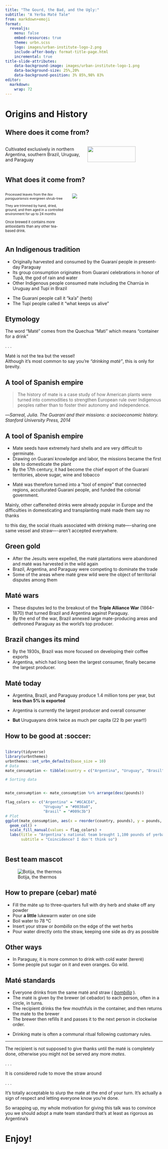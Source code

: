 ```yaml
---
title: "The Gourd, the Bad, and the Ugly:" 
subtitle: "A Yerba Maté Tale"
from: markdown+emoji
format: 
  revealjs:
    menu: false 
    embed-resources: true
    theme: urbn.scss    
    logo: images/urban-institute-logo-2.png
    include-after-body: format-title-page.html
    incremental: true   
title-slide-attributes: 
    data-background-image: images/urban-institute-logo-1.png
    data-background-size: 25%,20%
    data-background-position: 3% 85%,98% 83%
editor: 
  markdown: 
    wrap: 72
---
```


# Origins and History

## Where does it come from? {.nostretch}

::: columns
::: {.column width="50%"}
Cultivated exclusively in northern Argentina, southern Brazil, Uruguay,
and Paraguay
:::

::: {.column width="50%"}
![](images/growing-range.png){.r-fit-text width="80%"}
:::
:::

## What does it come from?

::: columns
::: {.column width="40%"}
::: {.fragment .fade-in-then-out fragment-index="1"}
::: {style="font-size: 75%"}
Processed leaves from the *Ilex paraguariensis* evergreen shrub-tree
:::
:::

::: {.fragment .fade-in-then-out fragment-index="2"}
::: {style="font-size: 75%"}
They are trimmed by hand, dried, ground, and then aged in a controlled
environment for up to 24 months
:::
:::

::: {.fragment fragment-index="3"}
::: {style="font-size: 80%"}
::: {.callout-note title="Fact"}
Once brewed it contains more antioxidants than any other tea-based
drink.
:::
:::
:::
:::

::: {.column width="60%"}
::: {.fragment fragment-index=1}
![](images/plant-of-the-month.png)
:::
:::
:::

## An Indigenous tradition

::: incremental
-   Originally harvested and consumed by the Guaraní people in
    present-day Paraguay
-   Its group consumption originates from Guaraní celebrations in honor
    of Tupâ, the god of rain and water
-   Other Indigenous people consumed mate including the Charrúa in
    Uruguay and Tupí in Brazil
:::

::: notes
-   The Guaraní people call it "ka'a" (herb)
-   The Tupí people called it "what keeps us alive"
:::

## Etymology

The word "Maté" comes from the Quechua "Mati" which means "container for
a drink"

. . .

::: callout-note
Maté is not the tea but the vessel! <br> Although it's most common to
say you're *"drinking matè"*, this is only for brevity.
:::

## A tool of Spanish empire

> The history of mate is a case study of how American plants were turned
> into commodities to strengthen European rule over Indigenous peoples
> rather than to foster their autonomy and independence.

---*Sarreal, Julia. The Guaraní and their missions: a socioeconomic
history. Stanford University Press, 2014*

## A tool of Spanish empire

::: incremental
-   Mate seeds have extremely hard shells and are very difficult to
    germinate.
-   Drawing on Guaraní knowledge and labor, the missions became the
    first site to domesticate the plant
-   By the 17th century, it had become the chief export of the Guaraní
    territories, above sugar, wine and tobacco
:::

::: notes
-   Maté was therefore turned into a "tool of empire" that connected
    regions, acculturated Guaraní people, and funded the colonial
    government.

Mainly, other caffeneited drinks were already popular in Europe and the
difficulties in domesticating and transplanting maté made them say no
thanks

to this day, the social rituals associated with drinking mate----sharing
one same vessel and straw----aren't accepted everywhere.
:::

## Green gold

-   After the Jesuits were expelled, the maté plantations were abandoned
    and maté was harvested in the wild again
-   Brazil, Argentina, and Paraguay were competing to dominate the trade
-   Some of the areas where maté grew wild were the object of
    territorial disputes among them

## Maté wars

-   These disputes led to the breakout of the **Triple Alliance War**
    (1864--1870) that turned Brazil and Argentina against Paraguay.
-   By the end of the war, Brazil annexed large mate-producing areas and
    dethroned Paraguay as the world's top producer.

## Brazil changes its mind

-   By the 1930s, Brazil was more focused on developing their coffee
    exports
-   Argentina, which had long been the largest consumer, finally became
    the largest producer.

## Maté today

::: incremental
-   Argentina, Brazil, and Paraguay produce 1.4 million tons per year,
    but **less than 5% is exported**

-   Argentina is currently the largest producer and overall consumer

-   **But** Uruguayans drink twice as much per capita (22 lb per year!!)
:::

## How to be good at :soccer:

::: columns
::: {.column width="100%"}
```r
library(tidyverse)
library(urbnthemes)
urbnthemes::set_urbn_defaults(base_size = 10)
# Data
mate_consumption <- tibble(country = c("Argentina", "Uruguay", "Brasil"), pounds = c(1100, 530, 26))

# Sorting data


mate_consumption <- mate_consumption %>% arrange(desc(pounds))

flag_colors <- c("Argentina" = "#6CACE4", 
                 "Uruguay" = "#0038a8",  
                 "Brasil" = "#009c3b") 
# Plot
ggplot(mate_consumption, aes(x = reorder(country, pounds), y = pounds, fill = country)) +
  geom_col() +
  scale_fill_manual(values = flag_colors) + 
  labs(title = "Argentina's national team brought 1,100 pounds of yerba to Qatar in 2022",
       subtitle = "Coincidence? I don't think so")

```
:::
:::

## Best team mascot

![Botija, the thermos](images/botija.jpeg)

## How to prepare (cebar) maté

::: incremental
-   Fill the máte up to three-quarters full with dry herb and shake off
    any powder
-   Pour **a little** lukewarm water on one side
-   Boil water to 78 °C
-   Insert your straw or *bombilla* on the edge of the wet herbs
-   Pour water directly onto the straw, keeping one side as dry as
    possible
:::

## Other ways

::: incremental
-   In Paraguay, it is more common to drink with cold water (tereré)
-   Some people put sugar on it and even oranges. Go wild.
:::

## Maté standards

::: incremental
-   Everyone drinks from the same maté and straw
    ( [*bombilla*](https://en.wikipedia.org/wiki/Bombilla "Bombilla") ).
-   The maté is given by the brewer (el cebador) to each person, often
    in a circle, in turns.
-   The recipient drinks the few mouthfuls in the container, and then
    returns the mate to the brewer
-   The brewer then refills it and passes it to the next person in
    clockwise order.
:::

::: notes
-   Drinking mate is often a communal ritual following customary rules.
:::

------------------------------------------------------------------------

::: callout-important
The recipient is not supposed to give thanks until the maté is
completely done, otherwise you might not be served any more *mates*.
:::

. . .

::: callout-important
It is considered rude to move the straw around
:::

. . .

::: callout-tip
It's totally acceptable to slurp the mate at the end of your turn. It's
actually a sign of respect and letting everyone know you're done.
:::

::: notes
So wrapping up, my whole motivation for giving this talk was to convince
you we should adopt a mate team standard that's at least as rigorous as
Argentina's
:::

# Enjoy!
